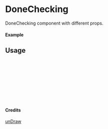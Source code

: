 
<Meta of={DoneChecking} title="unDraw/DoneChecking" />

# DoneChecking

DoneChecking component with different props.

#### Example

<Canvas of={DoneChecking.Primary} />

## Usage

```ts
import { DoneChecking } from "yadl-ui";

const Example = () => {
  return (
      <DoneChecking />
  );
};

export default Example;
```

#### Credits
[unDraw](https://undraw.co/illustrations)
